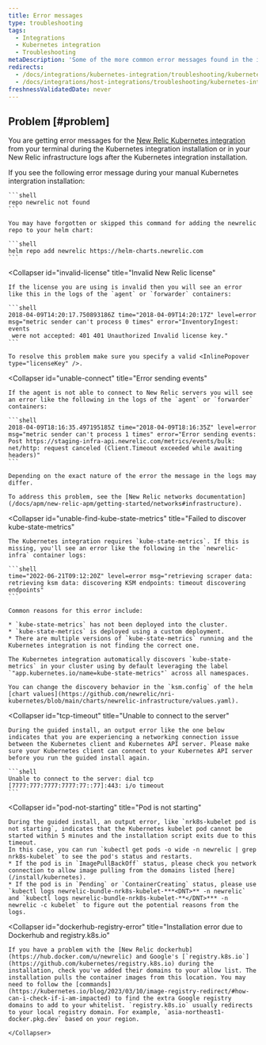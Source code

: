 ```yaml
---
title: Error messages
type: troubleshooting
tags:
  - Integrations
  - Kubernetes integration
  - Troubleshooting
metaDescription: 'Some of the more common error messages found in the infrastructure agent logs for New Relic Kubernetes integration.'
redirects:
  - /docs/integrations/kubernetes-integration/troubleshooting/kubernetes-integration-troubleshooting-error-messages
  - /docs/integrations/host-integrations/troubleshooting/kubernetes-integration-troubleshooting-error-messages
freshnessValidatedDate: never
---
```


## Problem [#problem]

You are getting error messages for the [New Relic Kubernetes integration](/docs/integrations/host-integrations/host-integrations-list/kubernetes-monitoring-integration) from your terminal during the Kubernetes integration installation or in your New Relic infrastructure logs after the Kubernetes integration installation.

<CollapserGroup>
  <Collapser
    id="repo-newrelic-not-found"
    title="Repo newrelic not found"
  >
    If you see the following error message during your manual Kubernetes intergration installation:

    ```shell
    repo newrelic not found
    ```

    You may have forgotten or skipped this command for adding the newrelic repo to your helm chart:

    ```shell
    helm repo add newrelic https://helm-charts.newrelic.com
    ```

  </Collapser>

  <Collapser
    id="invalid-license"
    title="Invalid New Relic license"
  >
    If the license you are using is invalid then you will see an error like this in the logs of the `agent` or `forwarder` containers:

    ```shell
    2018-04-09T14:20:17.750893186Z time="2018-04-09T14:20:17Z" level=error 
    msg="metric sender can't process 0 times" error="InventoryIngest: events
     were not accepted: 401 401 Unauthorized Invalid license key."
    ```

    To resolve this problem make sure you specify a valid <InlinePopover type="licenseKey" />.

  </Collapser>

  <Collapser
    id="unable-connect"
    title="Error sending events"
  >
    If the agent is not able to connect to New Relic servers you will see an error like the following in the logs of the `agent` or `forwarder` containers:

    ```shell
    2018-04-09T18:16:35.497195185Z time="2018-04-09T18:16:35Z" level=error 
    msg="metric sender can't process 1 times" error="Error sending events: 
    Post https://staging-infra-api.newrelic.com/metrics/events/bulk: 
    net/http: request canceled (Client.Timeout exceeded while awaiting headers)"
    ```

    Depending on the exact nature of the error the message in the logs may differ.

    To address this problem, see the [New Relic networks documentation](/docs/apm/new-relic-apm/getting-started/networks#infrastructure).
  </Collapser>

  <Collapser
    id="unable-find-kube-state-metrics"
    title="Failed to discover kube-state-metrics"
  >
    The Kubernetes integration requires `kube-state-metrics`. If this is missing, you'll see an error like the following in the `newrelic-infra` container logs:

    ```shell
    time="2022-06-21T09:12:20Z" level=error msg="retrieving scraper data: retrieving ksm data: discovering KSM endpoints: timeout discovering endpoints"
    ```

    Common reasons for this error include:

    * `kube-state-metrics` has not been deployed into the cluster.
    * `kube-state-metrics` is deployed using a custom deployment.
    * There are multiple versions of `kube-state-metrics` running and the Kubernetes integration is not finding the correct one.

    The Kubernetes integration automatically discovers `kube-state-metrics` in your cluster using by default leveraging the label `"app.kubernetes.io/name=kube-state-metrics"` across all namespaces.

    You can change the discovery behavior in the `ksm.config` of the helm [chart values](https://github.com/newrelic/nri-kubernetes/blob/main/charts/newrelic-infrastructure/values.yaml).

  </Collapser>

  <Collapser
    id="tcp-timeout"
    title="Unable to connect to the server"
  >
    During the guided install, an output error like the one below indicates that you are experiencing a networking connection issue between the Kubernetes client and Kubernetes API server. Please make sure your Kubernetes client can connect to your Kubernetes API server before you run the guided install again.

    ```shell
    Unable to connect to the server: dial tcp [7777:777:7777:7777:77::77]:443: i/o timeout
    ```
  </Collapser>
  
  <Collapser
    id="pod-not-starting"
    title="Pod is not starting"
  >
    During the guided install, an output error, like `nrk8s-kubelet pod is not starting`, indicates that the Kubernetes kubelet pod cannot be started within 5 minutes and the installation script exits due to this timeout.
    In this case, you can run `kubectl get pods -o wide -n newrelic | grep nrk8s-kubelet` to see the pod's status and restarts.
    * If the pod is in `ImagePullBackOff` status, please check you network connection to allow image pulling from the domains listed [here](/install/kubernetes).
    * If the pod is in `Pending` or `ContainerCreating` status, please use `kubectl logs newrelic-bundle-nrk8s-kubelet-***<DNT>** -n newrelic` and `kubectl logs newrelic-bundle-nrk8s-kubelet-**</DNT>*** -n newrelic -c kubelet` to figure out the potential reasons from the logs.
  </Collapser>

  <Collapser
    id="dockerhub-registry-error"
    title="Installation error due to Dockerhub and registry.k8s.io"
  >

    If you have a problem with the [New Relic dockerhub](https://hub.docker.com/u/newrelic) and Google's [`registry.k8s.io`](https://github.com/kubernetes/registry.k8s.io) during the installation, check you've added their domains to your allow list. The installation pulls the container images from this location. You may need to follow the [commands](https://kubernetes.io/blog/2023/03/10/image-registry-redirect/#how-can-i-check-if-i-am-impacted) to find the extra Google registry domains to add to your whitelist. `registry.k8s.io` usually redirects to your local registry domain. For example, `asia-northeast1-docker.pkg.dev` based on your region.

    </Collapser>

</CollapserGroup>

